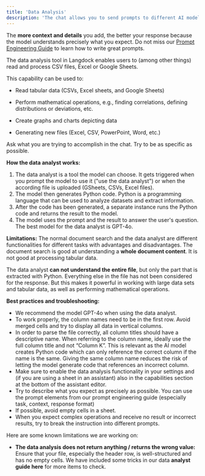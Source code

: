 ```yaml
---
title: 'Data Analysis'
description: 'The chat allows you to send prompts to different AI models and receive a response based on your question. You can use various tools to work with documents, search the web, or perform other operations in the chat. These tools are different capabilities the models have. Describe what you want to do, and the model will choose the right tool automatically based on your request.'
---
```


<Tip>The **more context and details** you add, the better your response because the model understands precisely what you expect. Do not miss our [Prompt Engineering Guide](https://docs.langdock.com/resources/prompt-elements) to learn how to write great prompts.</Tip>

The data analysis tool in Langdock enables users to (among other things) read and process CSV files, Excel or Google Sheets.

This capability can be used to:

* Read tabular data (CSVs, Excel sheets, and Google Sheets)

* Perform mathematical operations, e.g., finding correlations, defining distributions or deviations, etc.

* Create graphs and charts depicting data

* Generating new files (Excel, CSV, PowerPoint, Word, etc.)

Ask what you are trying to accomplish in the chat. Try to be as specific as possible.

**How the data analyst works:**
1. The data analyst is a tool the model can choose. It gets triggered when you prompt the model to use it ("use the data analyst") or when the according file is uploaded (GSheets, CSVs, Excel files). 
2. The model then generates Python code. Python is a programming language that can be used to analyze datasets and extract information.
3. After the code has been generated, a separate instance runs the Python code and returns the result to the model. 
4. The model uses the prompt and the result to answer the user's question.
<Tip>The best model for the data analyst is GPT-4o.</Tip>

**Limitations:**
The normal document search and the data analyst are different functionalities for different tasks with advantages and disadvantages. The document search is good at understanding a **whole document content**. It is not good at processing tabular data.

The data analyst **can not understand the entire file**, but only the part that is extracted with Python. Everything else in the file has not been considered for the response. But this makes it powerful in working with large data sets and tabular data, as well as performing mathematical operations.

**Best practices and troubleshooting:**
- We recommend the model GPT-4o when using the data analyst.
- To work properly, the column names need to be in the first row. Avoid merged cells and try to display all data in vertical columns.
- In order to parse the file correctly, all column titles should have a descriptive name. When referring to the column name, ideally use the full column title and not “Column K”. This is relevant as the AI model creates Python code which can only reference the correct column if the name is the same. Giving the same column name reduces the risk of letting the model generate code that references an incorrect column.
- Make sure to enable the data analysis functionality in your settings and (if you are using a sheet in an assistant) also in the capabilities section at the bottom of the assistant editor.
- Try to describe what you expect as precisely as possible. You can use the prompt elements from our prompt engineering guide (especially task, context, response format)
- If possible, avoid empty cells in a sheet.
- When you expect complex operations and receive no result or incorrect results, try to break the instruction into different prompts.

Here are some known limitations we are working on:
* **The data analysis does not return anything / returns the wrong value:**
  Ensure that your file, especially the header row, is well-structured and has no empty cells. We have included some tricks in our data **analyst guide here** for more items to check.